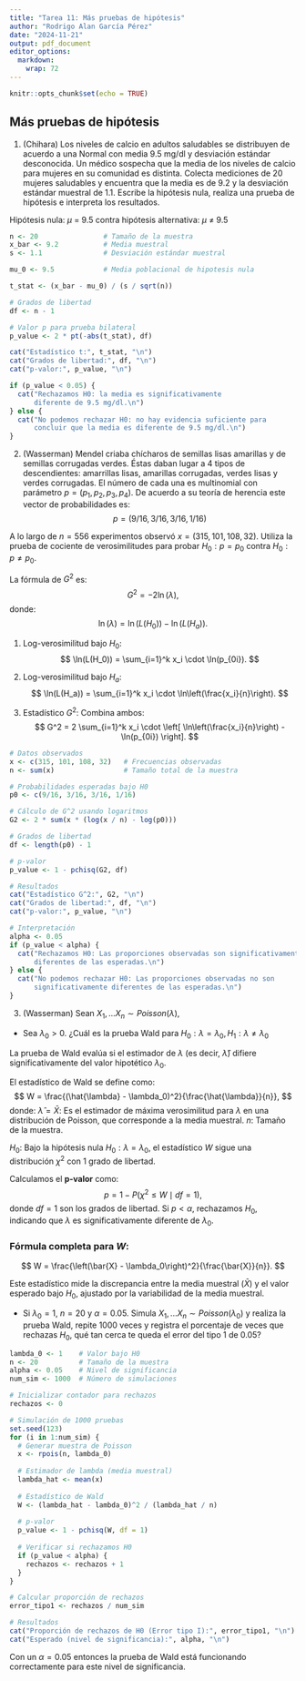 ```yaml
---
title: "Tarea 11: Más pruebas de hipótesis"
author: "Rodrigo Alan García Pérez"
date: "2024-11-21"
output: pdf_document
editor_options: 
  markdown: 
    wrap: 72
---
```


```r
knitr::opts_chunk$set(echo = TRUE)
```

## Más pruebas de hipótesis {.unnumbered}

1.  (Chihara) Los niveles de calcio en adultos saludables se distribuyen
    de acuerdo a una Normal con media 9.5 mg/dl y desviación estándar
    desconocida. Un médico sospecha que la media de los niveles de
    calcio para mujeres en su comunidad es distinta. Colecta mediciones
    de 20 mujeres saludables y encuentra que la media es de 9.2 y la
    desviación estándar muestral de 1.1. Escribe la hipótesis nula,
    realiza una prueba de hipótesis e interpreta los resultados.

Hipótesis nula: $\mu$ = 9.5 contra hipótesis alternativa: $\mu$ $\neq$
9.5

```r
n <- 20                # Tamaño de la muestra
x_bar <- 9.2           # Media muestral
s <- 1.1               # Desviación estándar muestral

mu_0 <- 9.5            # Media poblacional de hipotesis nula

t_stat <- (x_bar - mu_0) / (s / sqrt(n))

# Grados de libertad
df <- n - 1

# Valor p para prueba bilateral
p_value <- 2 * pt(-abs(t_stat), df)

cat("Estadístico t:", t_stat, "\n")
cat("Grados de libertad:", df, "\n")
cat("p-valor:", p_value, "\n")

if (p_value < 0.05) {
  cat("Rechazamos H0: la media es significativamente
      diferente de 9.5 mg/dl.\n")
} else {
  cat("No podemos rechazar H0: no hay evidencia suficiente para
      concluir que la media es diferente de 9.5 mg/dl.\n")
}

```

2.  (Wasserman) Mendel criaba chícharos de semillas lisas amarillas y de
    semillas corrugadas verdes. Éstas daban lugar a 4 tipos de
    descendientes: amarrillas lisas, amarillas corrugadas, verdes lisas
    y verdes corrugadas. El número de cada una es multinomial con
    parámetro $p=(p_1, p_2, p_3, p_4)$. De acuerdo a su teoría de
    herencia este vector de probabilidades es:
    $$p=(9/16,3/16,3/16,1/16)$$

A lo largo de $n=556$ experimentos observó $x=(315,101,108,32)$. Utiliza
la prueba de cociente de verosimilitudes para probar $H_0:p=p_0$ contra
$H_0:p\ne p_0$.

La fórmula de $G^2$ es: $$
G^2 = -2 \ln(\lambda),
$$ donde: $$
\ln(\lambda) = \ln(L(H_0)) - \ln(L(H_a)).
$$

1.  Log-verosimilitud bajo $H_0$: $$
    \ln(L(H_0)) = \sum_{i=1}^k x_i \cdot \ln(p_{0i}).
    $$

2.  Log-verosimilitud bajo $H_a$: $$
    \ln(L(H_a)) = \sum_{i=1}^k x_i \cdot \ln\left(\frac{x_i}{n}\right).
    $$

3.  Estadístico $G^2$: Combina ambos: $$
    G^2 = 2 \sum_{i=1}^k x_i \cdot \left[ \ln\left(\frac{x_i}{n}\right) - \ln(p_{0i}) \right].
    $$

```r
# Datos observados
x <- c(315, 101, 108, 32)   # Frecuencias observadas
n <- sum(x)                 # Tamaño total de la muestra

# Probabilidades esperadas bajo H0
p0 <- c(9/16, 3/16, 3/16, 1/16)

# Cálculo de G^2 usando logaritmos
G2 <- 2 * sum(x * (log(x / n) - log(p0)))

# Grados de libertad
df <- length(p0) - 1

# p-valor
p_value <- 1 - pchisq(G2, df)

# Resultados
cat("Estadístico G^2:", G2, "\n")
cat("Grados de libertad:", df, "\n")
cat("p-valor:", p_value, "\n")

# Interpretación
alpha <- 0.05
if (p_value < alpha) {
  cat("Rechazamos H0: Las proporciones observadas son significativamente
      diferentes de las esperadas.\n")
} else {
  cat("No podemos rechazar H0: Las proporciones observadas no son
      significativamente diferentes de las esperadas.\n")
}
```

3.  (Wasserman) Sean $X_1, ...X_n \sim Poisson(\lambda)$,

-   Sea $\lambda_0>0$. ¿Cuál es la prueba Wald para
    $H_0: \lambda = \lambda_0, H_1: \lambda \neq \lambda_0$

La prueba de Wald evalúa si el estimador de $\lambda$ (es decir,
$\hat{\lambda}$) difiere significativamente del valor hipotético
$\lambda_0$.

El estadístico de Wald se define como: $$
W = \frac{(\hat{\lambda} - \lambda_0)^2}{\frac{\hat{\lambda}}{n}},
$$ donde: $\hat{\lambda} = \bar{X}$: Es el estimador de máxima
verosimilitud para $\lambda$ en una distribución de Poisson, que
corresponde a la media muestral. $n$: Tamaño de la muestra.

$H_0$: Bajo la hipótesis nula $H_0: \lambda = \lambda_0$, el estadístico
$W$ sigue una distribución $\chi^2$ con 1 grado de libertad.

Calculamos el **p-valor** como: $$
        p = 1 - P(\chi^2 \leq W \mid df = 1),
        $$ donde $df = 1$ son los grados de libertad. Si $p < \alpha$,
rechazamos $H_0$, indicando que $\lambda$ es significativamente
diferente de $\lambda_0$.

### **Fórmula completa para** $W$:

$$
W = \frac{\left(\bar{X} - \lambda_0\right)^2}{\frac{\bar{X}}{n}}.
$$

Este estadístico mide la discrepancia entre la media muestral
($\bar{X}$) y el valor esperado bajo $H_0$, ajustado por la variabilidad
de la media muestral.

-   Si $\lambda_0=1$, $n=20$ y $\alpha = 0.05$. Simula
    $X_1, ...X_n \sim Poisson(\lambda_0)$ y realiza la prueba Wald,
    repite 1000 veces y registra el porcentaje de veces que rechazas
    $H_0$, qué tan cerca te queda el error del tipo 1 de $0.05$?

```r

lambda_0 <- 1    # Valor bajo H0
n <- 20          # Tamaño de la muestra
alpha <- 0.05    # Nivel de significancia
num_sim <- 1000  # Número de simulaciones

# Inicializar contador para rechazos
rechazos <- 0

# Simulación de 1000 pruebas
set.seed(123) 
for (i in 1:num_sim) {
  # Generar muestra de Poisson
  x <- rpois(n, lambda_0)
  
  # Estimador de lambda (media muestral)
  lambda_hat <- mean(x)
  
  # Estadístico de Wald
  W <- (lambda_hat - lambda_0)^2 / (lambda_hat / n)
  
  # p-valor
  p_value <- 1 - pchisq(W, df = 1)
  
  # Verificar si rechazamos H0
  if (p_value < alpha) {
    rechazos <- rechazos + 1
  }
}

# Calcular proporción de rechazos
error_tipo1 <- rechazos / num_sim

# Resultados
cat("Proporción de rechazos de H0 (Error tipo I):", error_tipo1, "\n")
cat("Esperado (nivel de significancia):", alpha, "\n")

```

Con un $\alpha = 0.05$ entonces la prueba de Wald está funcionando
correctamente para este nivel de significancia.

